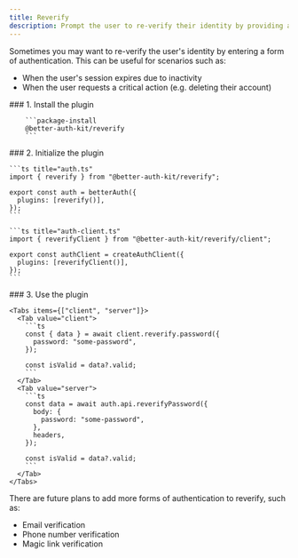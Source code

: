 ```yaml
---
title: Reverify
description: Prompt the user to re-verify their identity by providing a form of authentication for revalidation.
---
```


<GithubButton url="https://github.com/ping-maxwell/better-auth-kit/tree/main/packages/plugins/reverify" />
<NpmButton url="https://www.npmjs.com/package/@better-auth-kit/reverify" />

Sometimes you may want to re-verify the user's identity by entering a form of authentication. This can be useful for scenarios such as:

- When the user's session expires due to inactivity
- When the user requests a critical action (e.g. deleting their account)

<Steps>
  <Step>
        ### 1. Install the plugin

        ```package-install
        @better-auth-kit/reverify
        ```
  </Step>

  <Step>
    ### 2. Initialize the plugin

    ```ts title="auth.ts"
    import { reverify } from "@better-auth-kit/reverify";

    export const auth = betterAuth({
      plugins: [reverify()],
    });
    ```

    ```ts title="auth-client.ts"
    import { reverifyClient } from "@better-auth-kit/reverify/client";

    export const authClient = createAuthClient({
      plugins: [reverifyClient()],
    });
    ```
  </Step>
  <Step>
    ### 3. Use the plugin

    <Tabs items={["client", "server"]}>
      <Tab value="client">
        ```ts
        const { data } = await client.reverify.password({
          password: "some-password",
        });
        
        const isValid = data?.valid;
        ```
      </Tab>
      <Tab value="server">
        ```ts
        const data = await auth.api.reverifyPassword({
          body: {
            password: "some-password",
          },
          headers,
        });

        const isValid = data?.valid;
        ```
      </Tab>
    </Tabs>
  </Step>
</Steps>

<div className="h-10" />

There are future plans to add more forms of authentication to reverify, such as:

- Email verification
- Phone number verification
- Magic link verification